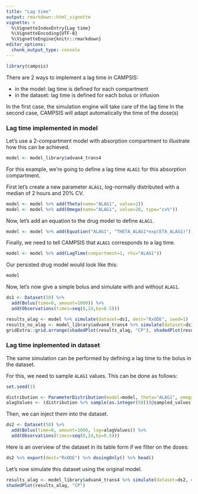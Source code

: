 ```yaml
---
title: "Lag time"
output: rmarkdown::html_vignette
vignette: >
  %\VignetteIndexEntry{Lag time}
  %\VignetteEncoding{UTF-8}
  %\VignetteEngine{knitr::rmarkdown}
editor_options: 
  chunk_output_type: console
---
```


```r
library(campsis)
```

There are 2 ways to implement a lag time in CAMPSIS:

* in the model: lag time is defined for each compartment
* in the dataset: lag time is defined for each bolus or infusion

In the first case, the simulation engine will take care of the lag time
In the second case, CAMPSIS will adapt automatically the time of the dose(s)

### Lag time implemented in model

Let's use a 2-compartment model with absorption compartment to illustrate how this can be achieved.

```r
model <- model_library$advan4_trans4
```

For this example, we're going to define a lag time `ALAG1` for this absorption compartment.

First let's create a new parameter `ALAG1`, log-normally distributed with a median of 2 hours and 20% CV.

```r
model <- model %>% add(Theta(name="ALAG1", value=2))
model <- model %>% add(Omega(name="ALAG1", value=20, type="cv%"))
```

Now, let's add an equation to the drug model to define `ALAG1`.
```r
model <- model %>% add(Equation("ALAG1", "THETA_ALAG1*exp(ETA_ALAG1)"))
```

Finally, we need to tell CAMPSIS that `ALAG1` corresponds to a lag time.

```r
model <- model %>% add(LagTime(compartment=1, rhs="ALAG1"))
```

Our persisted drug model would look like this:

```r
model
```

Now, let's now give a simple bolus and simulate with and without `ALAG1`.

```r
ds1 <- Dataset(50) %>%
  add(Bolus(time=0, amount=1000)) %>%
  add(Observations(times=seq(0,24,by=0.5)))
```


```r
results_alag <- model %>% simulate(dataset=ds1, dest="RxODE", seed=1)
results_no_alag <- model_library$advan4_trans4 %>% simulate(dataset=ds1, dest="RxODE", seed=1)
gridExtra::grid.arrange(shadedPlot(results_alag, "CP"), shadedPlot(results_no_alag, "CP"), nrow=1)
```

### Lag time inplemented in dataset

The same simulation can be performed by defining a lag time to the bolus in the dataset.

For this, we need to sample `ALAG1` values. This can be done as follows:

```r
set.seed(1)
```

```r
distribution <- ParameterDistribution(model=model, theta="ALAG1", omega="ALAG1")
alagValues <- (distribution %>% sample(as.integer(50)))@sampled_values
```

Then, we can inject them into the dataset.

```r
ds2 <- Dataset(50) %>%
  add(Bolus(time=0, amount=1000, lag=alagValues)) %>%
  add(Observations(times=seq(0,24,by=0.5)))
```

Here is an overview of the dataset in its table form if we filter on the doses:

```r
ds2 %>% export(dest="RxODE") %>% dosingOnly() %>% head()
```

Let's now simulate this dataset using the original model.

```r
results_alag <- model_library$advan4_trans4 %>% simulate(dataset=ds2, dest="RxODE", seed=1)
shadedPlot(results_alag, "CP")
```
